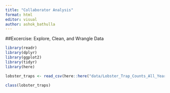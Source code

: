 ```yaml
---
title: "Collaborator Analysis"
format: html
editor: visual
author: ashok_bathulla
---
```


##Excercise: Explore, Clean, and Wrangle Data

```r
library(readr)
library(dplyr)
library(ggplot2)
library(tidyr)
library(here)
```


```r
lobster_traps <- read_csv(here::here("data/Lobster_Trap_Counts_All_Years_20210519.csv"))

class(lobster_traps)
```

